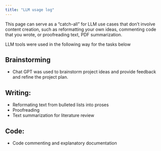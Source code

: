 ```yaml
---
title: "LLM usage log"
---
```


This page can serve as a "catch-all" for LLM use cases that don’t involve content creation, such as reformatting your own ideas, commenting code that you wrote, or proofreading text, PDF summarization.

LLM tools were used in the following way for the tasks below

## Brainstorming

* Chat GPT was used to brainstorm project ideas and provide feedback and refine the project plan.

## Writing: 

* Reformating text from bulleted lists into proses 
* Proofreading
* Text summarization for literature review 

## Code: 

* Code commenting and explanatory documentation 
